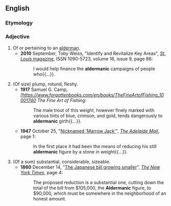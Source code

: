 ==English==

===Etymology===
{{suffix|en|alderman|ic}}

===Adjective===
{{en-adj}}

# Of or pertaining to an [[alderman]].
#* '''2010''' September, Toby Weiss, "Identify and Revitalize Key Areas", [[w:St. Louis Magazine|''St. Louis'' magazine]], ISSN 1090-5723, volume 16, issue 9, page 86:
#*: I would help finance the '''aldermanic''' campaigns of people who{{...}}.
# (Of size) plump, rotund, fleshy.
#* '''1917''' Samuel G. Camp, ''[https://www.forgottenbooks.com/en/books/TheFineArtofFishing_10001740 The Fine Art of Fishing'':
#*: The male trout of this weight, however finely marked with various tints of blue, crimson, and gold, tends dangerously to '''aldermanic''' girth{{...}}.
#* '''1947''' October 25, "[https://trove.nla.gov.au/newspaper/article/55891304 Nicknamed 'Marrow Jack']", [[w:The Mail (Adelaide)|''The Adelaide Mail'']], page 1:
#*: In the first place it had been the means of reducing his still '''aldermanic''' figure by a stone in weight{{...}}.
# (Of a sum) substantial, considerable, sizeable.
#* '''1860''' December 14, "[https://www.nytimes.com/1860/12/14/archives/the-japanese-bill-growing-smaller.html The Japanese bill growing smaller]", [[w:The New York Times|''The New York Times'']], page 4:
#*: The proposed reduction is a substantial one, cutting down the total of the bill from $105,000, the '''Aldermanic''' figure, to $90,000, which must be somewhere in the neighborhood of an honest amount.